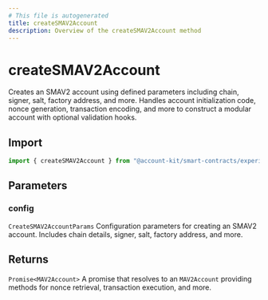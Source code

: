 ```yaml
---
# This file is autogenerated
title: createSMAV2Account
description: Overview of the createSMAV2Account method
---
```


# createSMAV2Account

Creates an SMAV2 account using defined parameters including chain, signer, salt, factory address, and more.
Handles account initialization code, nonce generation, transaction encoding, and more to construct a modular account with optional validation hooks.

## Import

```ts
import { createSMAV2Account } from "@account-kit/smart-contracts/experimental";
```

## Parameters

### config

`CreateSMAV2AccountParams`
Configuration parameters for creating an SMAV2 account. Includes chain details, signer, salt, factory address, and more.

## Returns

`Promise<MAV2Account>`
A promise that resolves to an `MAV2Account` providing methods for nonce retrieval, transaction execution, and more.

